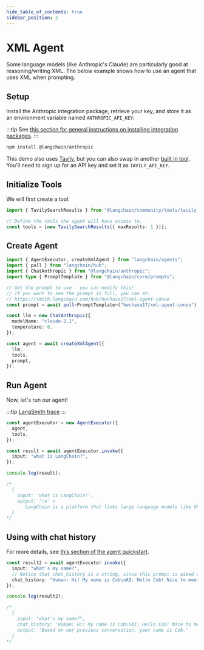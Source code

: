 ```yaml
---
hide_table_of_contents: true
sidebar_position: 2
---
```


# XML Agent

Some language models (like Anthropic's Claude) are particularly good at reasoning/writing XML.
The below example shows how to use an agent that uses XML when prompting.

## Setup

Install the Anthropic integration package, retrieve your key, and store it as an environment variable named `ANTHROPIC_API_KEY`:

:::tip
See [this section for general instructions on installing integration packages](/docs/get_started/installation#installing-integration-packages).
:::

```bash npm2yarn
npm install @langchain/anthropic
```

This demo also uses [Tavily](https://app.tavily.com), but you can also swap in another [built in tool](/docs/integrations/platforms).
You'll need to sign up for an API key and set it as `TAVILY_API_KEY`.

## Initialize Tools

We will first create a tool:

```typescript
import { TavilySearchResults } from "@langchain/community/tools/tavily_search";

// Define the tools the agent will have access to.
const tools = [new TavilySearchResults({ maxResults: 1 })];
```

## Create Agent

```typescript
import { AgentExecutor, createXmlAgent } from "langchain/agents";
import { pull } from "langchain/hub";
import { ChatAnthropic } from "@langchain/anthropic";
import type { PromptTemplate } from "@langchain/core/prompts";

// Get the prompt to use - you can modify this!
// If you want to see the prompt in full, you can at:
// https://smith.langchain.com/hub/hwchase17/xml-agent-convo
const prompt = await pull<PromptTemplate>("hwchase17/xml-agent-convo");

const llm = new ChatAnthropic({
  modelName: "claude-2.1",
  temperature: 0,
});

const agent = await createXmlAgent({
  llm,
  tools,
  prompt,
});
```

## Run Agent

Now, let's run our agent!

:::tip
[LangSmith trace](https://smith.langchain.com/public/dacd12d2-f952-44fd-9b0a-7b2be88a171d/r)
:::

```ts
const agentExecutor = new AgentExecutor({
  agent,
  tools,
});

const result = await agentExecutor.invoke({
  input: "what is LangChain?",
});

console.log(result);

/*
  {
    input: 'what is LangChain?',
    output: '\n' +
      'LangChain is a platform that links large language models like GPT-3.5 and GPT-4 to external data sources to build natural language processing (NLP) applications. It provides modules and integrations to help create NLP apps more easily across various industries and use cases. Some key capabilities LangChain offers include connecting to LLMs, integrating external data sources, and enabling the development of custom NLP solutions.\n'
  }
*/
```

## Using with chat history

For more details, see [this section of the agent quickstart](/docs/modules/agents/quick_start#adding-in-memory).

```ts
const result2 = await agentExecutor.invoke({
  input: "what's my name?",
  // Notice that chat_history is a string, since this prompt is aimed at LLMs, not chat models
  chat_history: "Human: Hi! My name is Cob\nAI: Hello Cob! Nice to meet you",
});

console.log(result2);

/*
  {
    input: "what's my name?",
    chat_history: 'Human: Hi! My name is Cob\nAI: Hello Cob! Nice to meet you',
    output: 'Based on our previous conversation, your name is Cob.'
  }
*/
```
